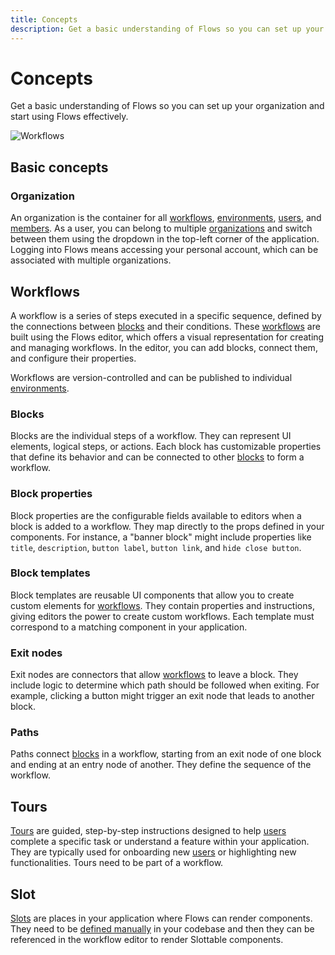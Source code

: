 ```yaml
---
title: Concepts
description: Get a basic understanding of Flows so you can set up your organization and start using Flows effectively.
---
```


# Concepts

Get a basic understanding of Flows so you can set up your organization and start using Flows effectively.

![Workflows](/workflows/main.png)

## Basic concepts

### Organization

An organization is the container for all [workflows](/workflows), [environments](/organization-setup/environments), [users](/users), and [members](/organization-setup/manage-members). As a user, you can belong to multiple [organizations](/organization-setup/organizations) and switch between them using the dropdown in the top-left corner of the application. Logging into Flows means accessing your personal account, which can be associated with multiple organizations.

## Workflows

A workflow is a series of steps executed in a specific sequence, defined by the connections between [blocks](/blocks/library) and their conditions. These [workflows](/workflows) are built using the Flows editor, which offers a visual representation for creating and managing workflows. In the editor, you can add blocks, connect them, and configure their properties.

Workflows are version-controlled and can be published to individual [environments](/organization-setup/environments).

### Blocks

Blocks are the individual steps of a workflow. They can represent UI elements, logical steps, or actions. Each block has customizable properties that define its behavior and can be connected to other [blocks](/blocks/library) to form a workflow.

### Block properties

Block properties are the configurable fields available to editors when a block is added to a workflow. They map directly to the props defined in your components. For instance, a "banner block" might include properties like `title`, `description`, `button label`, `button link`, and `hide close button`.

### Block templates

Block templates are reusable UI components that allow you to create custom elements for [workflows](/workflows). They contain properties and instructions, giving editors the power to create custom workflows. Each template must correspond to a matching component in your application.

### Exit nodes

Exit nodes are connectors that allow [workflows](/workflows) to leave a block. They include logic to determine which path should be followed when exiting. For example, clicking a button might trigger an exit node that leads to another block.

### Paths

Paths connect [blocks](/blocks/library) in a workflow, starting from an exit node of one block and ending at an entry node of another. They define the sequence of the workflow.

## Tours

[Tours](/tours) are guided, step-by-step instructions designed to help [users](/users) complete a specific task or understand a feature within your application. They are typically used for onboarding new [users](/users) or highlighting new functionalities. Tours need to be part of a workflow.

## Slot

[Slots](/workflows/configure-blocks#slot-configuration) are places in your application where Flows can render components. They need to be [defined manually](/sdk/react#flowsslot) in your codebase and then they can be referenced in the workflow editor to render Slottable components.
